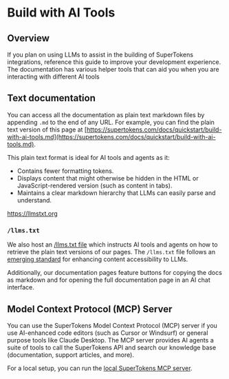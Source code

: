 
# Build with AI Tools

## Overview

If you plan on using LLMs to assist in the building of SuperTokens integrations, reference this guide to improve your development experience.
The documentation has various helper tools that can aid you when you are interacting with different AI tools

## Text documentation

You can access all the documentation as plain text markdown files by appending `.md` to the end of any URL.
For example, you can find the plain text version of this page at [https://supertokens.com/docs/quickstart/build-with-ai-tools.md](https://supertokens.com/docs/quickstart/build-with-ai-tools.md).

This plain text format is ideal for AI tools and agents as it:
-  Contains fewer formatting tokens.
-  Displays content that might otherwise be hidden in the HTML or JavaScript-rendered version (such as content in tabs).
-  Maintains a clear markdown hierarchy that LLMs can easily parse and understand.

https://llmstxt.org

### `/llms.txt`

We also host an [/llms.txt file](https://docs.supertokens.com/llms.txt.md) which instructs AI tools and agents on how to retrieve the plain text versions of our pages. The `/llms.txt` file follows an [emerging standard](https://llmstxt.org/) for enhancing content accessibility to LLMs.


Additionally, our documentation pages feature buttons for copying the docs as markdown and for opening the full documentation page in an AI chat interface.

## Model Context Protocol (MCP) Server

You can use the SuperTokens Model Context Protocol (MCP) server if you use AI-enhanced code editors (such as Cursor or Windsurf) or general purpose tools like Claude Desktop.
The MCP server provides AI agents a suite of tools to call the SuperTokens API and search our knowledge base (documentation, support articles, and more).

For a local setup, you can run the [local SuperTokens MCP server](https://github.com/supertokens/agent-toolkit/tree/main/modelcontextprotocol).
